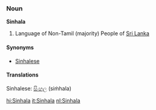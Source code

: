 ===Noun===
'''Sinhala'''

# Language of  Non-Tamil (majority) People of [[Sri Lanka]]

====Synonyms====
*[[Sinhalese]]

====Translations====
Sinhalese: [[සිංහල]] (siṁhala)

[[hi:Sinhala]]
[[it:Sinhala]]
[[nl:Sinhala]]